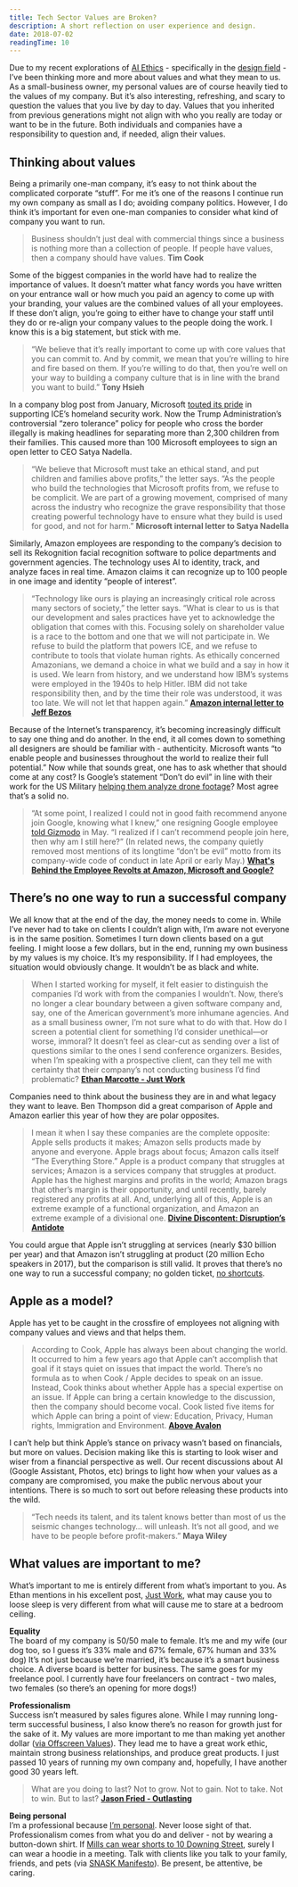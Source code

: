 ```yaml
---
title: Tech Sector Values are Broken?
description: A short reflection on user experience and design.
date: 2018-07-02
readingTime: 10
---
```


Due to my recent explorations of [AI Ethics](/ai-ethics/) - specifically in the [design field](/moral-implications-apps/) - I’ve been thinking more and more about values and what they mean to us. As a small-business owner, my personal values are of course heavily tied to the values of my company. But it’s also interesting, refreshing, and scary to question the values that you live by day to day. Values that you inherited from previous generations might not align with who you really are today or want to be in the future. Both individuals and companies have a responsibility to question and, if needed, align their values.


## Thinking about values

Being a primarily one-man company, it’s easy to not think about the complicated corporate “stuff”. For me it’s one of the reasons I continue run my own company as small as I do; avoiding company politics.  However, I do think it’s important for even one-man companies to consider what kind of company you want to run.

>Business shouldn’t just deal with commercial things since a business is nothing more than a collection of people. If people have values, then a company should have values.
**Tim Cook**

Some of the biggest companies in the world have had to realize the importance of values. It doesn’t matter what fancy words you have written on your entrance wall or how much you paid an agency to come up with your branding, your values are the combined values of all your employees. If these don’t align, you’re going to either have to change your staff until they do or re-align your company values to the people doing the work. I know this is a big statement, but stick with me.

>“We believe that it’s really important to come up with core values that you can commit to. And by commit, we mean that you’re willing to hire and fire based on them. If you’re willing to do that, then you’re well on your way to building a company culture that is in line with the brand you want to build.”
**Tony Hsieh**

In a company blog post from January, Microsoft [touted its pride](https://blogs.msdn.microsoft.com/azuregov/2018/01/24/federal-agencies-continue-to-advance-capabilities-with-azure-government/) in supporting ICE’s homeland security work. Now the Trump Administration’s controversial “zero tolerance” policy for people who cross the border illegally is making headlines for separating more than 2,300 children from their families. This caused more than 100 Microsoft employees to sign an open letter to CEO Satya Nadella.

>“We believe that Microsoft must take an ethical stand, and put children and families above profits,” the letter says. “As the people who build the technologies that Microsoft profits from, we refuse to be complicit. We are part of a growing movement, comprised of many across the industry who recognize the grave responsibility that those creating powerful technology have to ensure what they build is used for good, and not for harm.”
**Microsoft internal letter to Satya Nadella**

Similarly, Amazon employees are responding to the company’s decision to sell its Rekognition facial recognition software to police departments and government agencies. The technology uses AI to identity, track, and analyze faces in real time. Amazon claims it can recognize up to 100 people in one image and identity “people of interest”.

>“Technology like ours is playing an increasingly critical role across many sectors of society,” the letter says. “What is clear to us is that our development and sales practices have yet to acknowledge the obligation that comes with this. Focusing solely on shareholder value is a race to the bottom and one that we will not participate in. We refuse to build the platform that powers ICE, and we refuse to contribute to tools that violate human rights. As ethically concerned Amazonians, we demand a choice in what we build and a say in how it is used. We learn from history, and we understand how IBM’s systems were employed in the 1940s to help Hitler. IBM did not take responsibility then, and by the time their role was understood, it was too late. We will not let that happen again.”
**[Amazon internal letter to Jeff Bezos](https://www.scribd.com/document/382334740/Dear-Jeff)**

Because of the Internet’s transparency, it’s becoming increasingly difficult to say one thing and do another. In the end, it all comes down to something all designers are should be familiar with - authenticity. Microsoft wants “to enable people and businesses throughout the world to realize their full potential.” Now while that sounds great, one has to ask whether that should come at any cost? Is Google’s statement “Don’t do evil” in line with their work for the US Military [helping them analyze drone footage](https://www.engadget.com/2018/03/06/google-is-helping-us-military-train-ai-to-study-drone-footage/)? Most agree that’s a solid no.

>“At some point, I realized I could not in good faith recommend anyone join Google, knowing what I knew,” one resigning Google employee [told Gizmodo](https://gizmodo.com/google-employees-resign-in-protest-against-pentagon-con-1825729300) in May. “I realized if I can’t recommend people join here, then why am I still here?” (In related news, the company quietly removed most mentions of its longtime “don’t be evil” motto from its company-wide code of conduct in late April or early May.)
**[What's Behind the Employee Revolts at Amazon, Microsoft and Google?](https://www.entrepreneur.com/article/315795)**


## There’s no one way to run a successful company

We all know that at the end of the day, the money needs to come in. While I’ve never had to take on clients I couldn’t align with, I’m aware not everyone is in the same position. Sometimes I turn down clients based on a gut feeling. I might loose a few dollars, but in the end, running my own business by my values is my choice. It’s my responsibility. If I had employees, the situation would obviously change. It wouldn’t be as black and white.

>When I started working for myself, it felt easier to distinguish the companies I’d work with from the companies I wouldn’t. Now, there’s no longer a clear boundary between a given software company and, say, one of the American government’s more inhumane agencies. And as a small business owner, I’m not sure what to do with that. How do I screen a potential client for something I’d consider unethical—or worse, immoral? It doesn’t feel as clear-cut as sending over a list of questions similar to the ones I send conference organizers. Besides, when I’m speaking with a prospective client, can they tell me with certainty that their company’s not conducting business I’d find problematic?
**[Ethan Marcotte - Just Work](https://ethanmarcotte.com/wrote/just-work/)**

Companies need to think about the business they are in and what legacy they want to leave. Ben Thompson did a great comparison of Apple and Amazon earlier this year of how they are polar opposites.

>I mean it when I say these companies are the complete opposite: Apple sells products it makes; Amazon sells products made by anyone and everyone. Apple brags about focus; Amazon calls itself “The Everything Store.” Apple is a product company that struggles at services; Amazon is a services company that struggles at product. Apple has the highest margins and profits in the world; Amazon brags that other’s margin is their opportunity, and until recently, barely registered any profits at all. And, underlying all of this, Apple is an extreme example of a functional organization, and Amazon an extreme example of a divisional one.
**[Divine Discontent: Disruption’s Antidote](https://stratechery.com/2018/divine-discontent-disruptions-antidote/)**

You could argue that Apple isn’t struggling at services (nearly $30 billion per year) and that Amazon isn’t struggling at product (20 million Echo speakers in 2017), but the comparison is still valid. It proves that there’s no one way to run a successful company; no golden ticket, [no shortcuts](https://seths.blog/2018/06/the-shortcut-crowd/).

## Apple as a model?

Apple has yet to be caught in the crossfire of employees not aligning with company values and views and that helps them.

>According to Cook, Apple has always been about changing the world. It occurred to him a few years ago that Apple can’t accomplish that goal if it stays quiet on issues that impact the world. There’s no formula as to when Cook / Apple decides to speak on an issue. Instead, Cook thinks about whether Apple has a special expertise on an issue. If Apple can bring a certain knowledge to the discussion, then the company should become vocal. Cook listed five items for which Apple can bring a point of view: Education, Privacy, Human rights, Immigration and Environment.
**[Above Avalon](https://www.aboveavalon.com)**

I can’t help but think Apple’s stance on privacy wasn’t based on financials, but more on values. Decision making like this is starting to look wiser and wiser from a financial perspective as well. Our recent discussions about AI (Google Assistant, Photos, etc) brings to light how when your values as a company are compromised, you make the public nervous about your intentions. There is so much to sort out before releasing these products into the wild.

>“Tech needs its talent, and its talent knows better than most of us the seismic changes technology… will unleash. It’s not all good, and we have to be people before profit-makers.”
**Maya Wiley**


## What values are important to me?

What’s important to me is entirely different from what’s important to you. As Ethan mentions in his excellent post, [Just Work](https://ethanmarcotte.com/wrote/just-work/), what may cause you to loose sleep is very different from what will cause me to stare at a bedroom ceiling.

**Equality**<br />
The board of my company is 50/50 male to female. It’s me and my wife (our dog too, so I guess it’s 33% male and 67% female, 67% human and 33% dog) It’s not just because we’re married, it’s because it’s a smart business choice. A diverse board is better for business. The same goes for my freelance pool. I currently have four freelancers on contract - two males, two females (so there’s an opening for more dogs!)

**Professionalism**<br />
Success isn’t measured by sales figures alone. While I may running long-term successful business, I also know there’s no reason for growth just for the sake of it. My values are more important to me than making yet another dollar ([via Offscreen Values](https://www.offscreenmag.com/about/purpose)). They lead me to have a great work ethic, maintain strong business relationships, and produce great products.  I just passed 10 years of running my own company and, hopefully, I have another good 30 years left.

>What are you doing to last? Not to grow. Not to gain. Not to take. Not to win. But to last?
**[Jason Fried - Outlasting](https://m.signalvnoise.com/outlasting-4dff3fb6aca7)**

**Being personal**<br />
I’m a professional because [I’m personal](/i-am-professional-because-i-am-personal/). Never loose sight of that. Professionalism comes from what you do and deliver - not by wearing a button-down shirt. If [Mills can wear shorts to 10 Downing Street](http://www.businessinsider.com/london-tech-entrepreneur-matt-miller-10-downing-street-shorts-founders-of-the-future-ed-vaizey-2016-3?r=UK&IR=T&IR=T), surely I can wear a hoodie in a meeting. Talk with clients like you talk to your family, friends, and pets (via [SNASK Manifesto](http://snask.com/about/#manifesto)). Be present, be attentive, be caring.